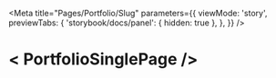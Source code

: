 
<Meta
  title="Pages/Portfolio/Slug"
  parameters={{
    viewMode: 'story',
    previewTabs: {
      'storybook/docs/panel': { hidden: true },
    },
  }}
/>

# < PortfolioSinglePage />

<Canvas>
  <Story name="Default">
    <Page.layout>
      <Page />
    </Page.layout>
  </Story>
</Canvas>
